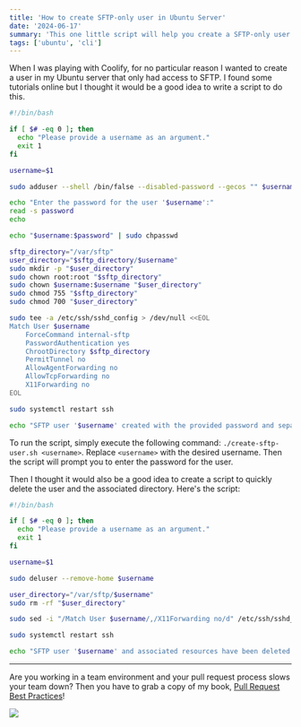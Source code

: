 ```yaml
---
title: 'How to create SFTP-only user in Ubuntu Server'
date: '2024-06-17'
summary: 'This one little script will help you create a SFTP-only user in Ubuntu Server in seconds'
tags: ['ubuntu', 'cli']
---
```


When I was playing with Coolify, for no particular reason I wanted to create a user in my Ubuntu server that only had access to SFTP. I found some tutorials online but I thought it would be a good idea to write a script to do this.

```shell:create-sftp-user.sh
#!/bin/bash

if [ $# -eq 0 ]; then
  echo "Please provide a username as an argument."
  exit 1
fi

username=$1

sudo adduser --shell /bin/false --disabled-password --gecos "" $username

echo "Enter the password for the user '$username':"
read -s password
echo

echo "$username:$password" | sudo chpasswd

sftp_directory="/var/sftp"
user_directory="$sftp_directory/$username"
sudo mkdir -p "$user_directory"
sudo chown root:root "$sftp_directory"
sudo chown $username:$username "$user_directory"
sudo chmod 755 "$sftp_directory"
sudo chmod 700 "$user_directory"

sudo tee -a /etc/ssh/sshd_config > /dev/null <<EOL
Match User $username
	ForceCommand internal-sftp
	PasswordAuthentication yes
	ChrootDirectory $sftp_directory
	PermitTunnel no
	AllowAgentForwarding no
	AllowTcpForwarding no
	X11Forwarding no
EOL

sudo systemctl restart ssh

echo "SFTP user '$username' created with the provided password and separate directory."
```

To run the script, simply execute the following command: `./create-sftp-user.sh <username>`. Replace `<username>` with the desired username. Then the script will prompt you to enter the password for the user.

Then I thought it would also be a good idea to create a script to quickly delete the user and the associated directory. Here's the script:

```shell:delete-sftp-user.sh
#!/bin/bash

if [ $# -eq 0 ]; then
  echo "Please provide a username as an argument."
  exit 1
fi

username=$1

sudo deluser --remove-home $username

user_directory="/var/sftp/$username"
sudo rm -rf "$user_directory"

sudo sed -i "/Match User $username/,/X11Forwarding no/d" /etc/ssh/sshd_config

sudo systemctl restart ssh

echo "SFTP user '$username' and associated resources have been deleted."
```

---

Are you working in a team environment and your pull request process slows your team down? Then you have to grab a copy of my book, [Pull Request Best Practices](https://pr.nico.fyi)!

![](/static/images/articles/pull-request-best-practices.png)
